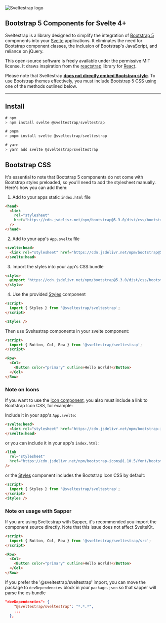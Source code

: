 
<Meta title="Sveltestrap/Overview" />

<div style={{ backgroundColor: 'rgba(0,0,0,.1)', borderRadius: '4px', marginBottom: '40px', padding: '40px' }}>
  <img src="https://github.com/sveltestrap/sveltestrap/assets/1918732/9e00bb52-01ac-44ba-a79e-46922fcdfea6" alt="Sveltestrap logo" />
</div>

## Bootstrap 5 Components for Svelte 4+

Sveltestrap is a library designed to simplify the integration of [Bootstrap 5](https://getbootstrap.com) components into your [Svelte](https://svelte.dev) applications. It eliminates the need for Bootstrap component classes, the inclusion of Bootstrap's JavaScript, and reliance on jQuery.

This open-source software is freely available under the permissive MIT license. It draws inspiration from the [reactstrap](https://reactstrap.github.io/?path=/story/home-installation--page) library for [React](https://react.dev/).

Please note that Sveltestrap <u>**does not directly embed Bootstrap style**</u>. To use Bootstrap themes effectively, you must include Bootstrap 5 CSS using one of the methods outlined below.

---

## Install

```js
# npm
> npm install svelte @sveltestrap/sveltestrap

# pnpm
> pnpm install svelte @sveltestrap/sveltestrap

# yarn
> yarn add svelte @sveltestrap/sveltestrap
```

## Bootstrap CSS

It's essential to note that Bootstrap 5 components do not come with Bootstrap styles preloaded, so you'll need to add the stylesheet manually. Here's how you can add them:

1. Add to your apps static `index.html` file
```html
<head>
  <link
    rel="stylesheet"
    href="https://cdn.jsdelivr.net/npm/bootstrap@5.3.0/dist/css/bootstrap.min.css"
  />
</head>
```

2. Add to your app's `App.svelte` file
```html
<svelte:head>
  <link rel="stylesheet" href="https://cdn.jsdelivr.net/npm/bootstrap@5.3.0/dist/css/bootstrap.min.css">
</svelte:head>
```

3. Import the styles into your app's CSS bundle

```html
<style>
  @import 'https://cdn.jsdelivr.net/npm/bootstrap@5.3.0/dist/css/bootstrap.min.css';
</style>
```

4. Use the provided [Styles](/?path=/docs/components-styles--docs) component

```html
<script>
  import { Styles } from '@sveltestrap/sveltestrap';
</script>

<Styles />
```

Then use Sveltestrap components in your svelte component:

```html
<script>
  import { Button, Col, Row } from '@sveltestrap/sveltestrap';
</script>

<Row>
  <Col>
    <Button color="primary" outline>Hello World!</Button>
  </Col>
</Row>
```

### Note on Icons

If you want to use the [Icon component](https://sveltestrap.js.org/?path=/story/components--icon),
you also must include a link to Bootstrap Icon CSS, for example:

Include it in your app's `App.svelte`:

```html
<svelte:head>
  <link rel="stylesheet" href="https://cdn.jsdelivr.net/npm/bootstrap-icons@1.10.5/font/bootstrap-icons.css">
</svelte:head>
```

or you can include it in your app's `index.html`:

```html
<link
  rel="stylesheet"
  href="https://cdn.jsdelivr.net/npm/bootstrap-icons@1.10.5/font/bootstrap-icons.css"
/>
```

or the [Styles](https://sveltestrap.js.org/?path=/story/components--styles) component includes the Bootstrap Icon CSS by default:

```html
<script>
  import { Styles } from '@sveltestrap/sveltestrap';
</script>
<Styles />
```

### Note on usage with Sapper

If you are using Sveltestrap with Sapper, it's recommended you import the component source directly.
Note that this issue does not affect SvelteKit.

```html
<script>
  import { Button, Col, Row } from '@sveltestrap/sveltestrap/src';
</script>

<Row>
  <Col>
    <Button color="primary" outline>Hello World!</Button>
  </Col>
</Row>
```

If you prefer the '@sveltestrap/sveltestrap' import, you can move the package to `devDependencies` block in your `package.json` so that sapper will parse the es bundle

```json
"devDependencies": {
    "@sveltestrap/sveltestrap": "*.*.*",
    ...
  },
```
